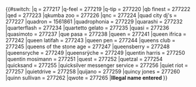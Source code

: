 <noinclude>
{{notice|This is a subtemplate of BillboardID, and should not be called directly}}</noinclude><includeonly>{{#switch:{{lc:{{{1}}}}}
|q = 277217
|q-feel = 277219
|q-tip = 277220
|qb finest = 277222
|qed = 277223
|qkumba zoo = 277226
|qnc = 277224
|quad city dj's = 277227
|quadron = 1561861
|quadrophonia = 277229
|quarashi = 277232
|quarterflash = 277234
|quartetto gelato = 277235
|quasi = 277236
|quasimoto = 277237
|que pasa = 277238
|queen = 277241
|queen ifrica = 277242
|queen latifah = 277243
|queen pen = 277244
|queens club = 277245
|queens of the stone age = 277247
|queensberry = 277248
|queensryche = 277249
|queensrÿche = 277249
|quentin harris = 277250
|quentin mosimann = 277251
|quest = 277252
|quetzal = 277254
|quicksand = 277255
|quicksilver messenger service = 277256
|quiet riot = 277257
|quietdrive = 277258
|quijano = 277259
|quincy jones = 277260
|quinn sullivan = 277262
|qwote = 277265
|'''Illegal name entered ''{{{1}}}'''''}}</includeonly>